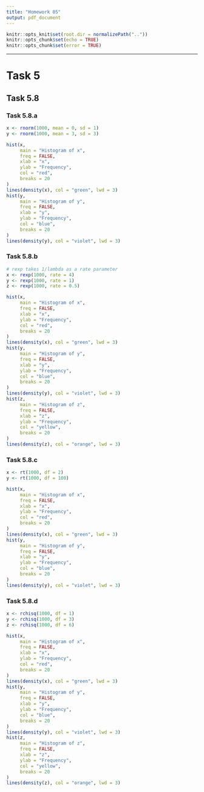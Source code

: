 ```yaml
---
title: "Homework 05"
output: pdf_document
---
```


```r
knitr::opts_knit$set(root.dir = normalizePath(".."))
knitr::opts_chunk$set(echo = TRUE)
knitr::opts_chunk$set(error = TRUE)
```

\let\OldRule\rule
\renewcommand{\rule}[2]{\OldRule{\linewidth}{#2}}

----------

# Task 5

## Task 5.8

### Task 5.8.a
```r
x <- rnorm(1000, mean = 0, sd = 1)
y <- rnorm(1000, mean = 3, sd = 3)

hist(x,
     main = "Histogram of x",
     freq = FALSE,
     xlab = "x",
     ylab = "Frequency",
     col = "red",
     breaks = 20
)
lines(density(x), col = "green", lwd = 3)
hist(y,
     main = "Histogram of y",
     freq = FALSE,
     xlab = "y",
     ylab = "Frequency",
     col = "blue",
     breaks = 20
)
lines(density(y), col = "violet", lwd = 3)
```

### Task 5.8.b
```r
# rexp takes 1/lambda as a rate parameter
x <- rexp(1000, rate = 4)
y <- rexp(1000, rate = 1)
z <- rexp(1000, rate = 0.5)

hist(x,
     main = "Histogram of x",
     freq = FALSE,
     xlab = "x",
     ylab = "Frequency",
     col = "red",
     breaks = 20
)
lines(density(x), col = "green", lwd = 3)
hist(y,
     main = "Histogram of y",
     freq = FALSE,
     xlab = "y",
     ylab = "Frequency",
     col = "blue",
     breaks = 20
)
lines(density(y), col = "violet", lwd = 3)
hist(z,
     main = "Histogram of z",
     freq = FALSE,
     xlab = "z",
     ylab = "Frequency",
     col = "yellow",
     breaks = 20
)
lines(density(z), col = "orange", lwd = 3)
```

### Task 5.8.c
```r
x <- rt(1000, df = 2)
y <- rt(1000, df = 100)

hist(x,
     main = "Histogram of x",
     freq = FALSE,
     xlab = "x",
     ylab = "Frequency",
     col = "red",
     breaks = 20
)
lines(density(x), col = "green", lwd = 3)
hist(y,
     main = "Histogram of y",
     freq = FALSE,
     xlab = "y",
     ylab = "Frequency",
     col = "blue",
     breaks = 20
)
lines(density(y), col = "violet", lwd = 3)
```

### Task 5.8.d
```r
x <- rchisq(1000, df = 1)
y <- rchisq(1000, df = 3)
z <- rchisq(1000, df = 6)

hist(x,
     main = "Histogram of x",
     freq = FALSE,
     xlab = "x",
     ylab = "Frequency",
     col = "red",
     breaks = 20
)
lines(density(x), col = "green", lwd = 3)
hist(y,
     main = "Histogram of y",
     freq = FALSE,
     xlab = "y",
     ylab = "Frequency",
     col = "blue",
     breaks = 20
)
lines(density(y), col = "violet", lwd = 3)
hist(z,
     main = "Histogram of z",
     freq = FALSE,
     xlab = "z",
     ylab = "Frequency",
     col = "yellow",
     breaks = 20
)
lines(density(z), col = "orange", lwd = 3)
```